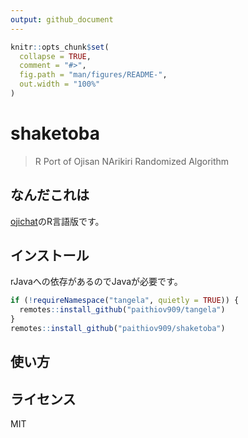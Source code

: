 ```yaml
---
output: github_document
---
```


<!-- README.md is generated from README.Rmd. Please edit that file -->

```r
knitr::opts_chunk$set(
  collapse = TRUE,
  comment = "#>",
  fig.path = "man/figures/README-",
  out.width = "100%"
)
```

# shaketoba

<!-- badges: start -->
<!-- badges: end -->

> R Port of Ojisan NArikiri Randomized Algorithm

## なんだこれは

[ojichat](https://github.com/greymd/ojichat)のR言語版です。

## インストール

rJavaへの依存があるのでJavaが必要です。

```r
if (!requireNamespace("tangela", quietly = TRUE)) {
  remotes::install_github("paithiov909/tangela")
}
remotes::install_github("paithiov909/shaketoba")
```
## 使い方

## ライセンス

MIT

